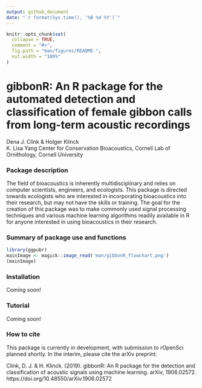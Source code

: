 ```yaml
---
output: github_document
date: "`r format(Sys.time(), '%B %d %Y')`"
---
```


<!-- README.md is generated from README.Rmd. Please edit that file -->

```r
knitr::opts_chunk$set(
  collapse = TRUE,
  comment = "#>",
  fig.path = "man/figures/README-",
  out.width = "100%"
)
```

# gibbonR: An R package for the automated detection and classification of female gibbon calls from long-term acoustic recordings 

Dena J. Clink & Holger Klinck \
K. Lisa Yang Center for Conservation Bioacoustics, Cornell Lab of Ornithology, Cornell University

### Package description

The field of bioacoustics is inherently multidisciplinary and relies on
computer scientists, engineers, and ecologists. This package is directed
towards ecologists who are interested in incorporating bioacoustics into
their research, but may not have the skills or training. The goal for
the creation of this package was to make commonly used signal processing
techniques and various machine learning algorithms readily available in R for
anyone interested in using bioacoustics in their research.

### Summary of package use and functions

```r
library(ggpubr)
mainImage <- magick::image_read('man/gibbonR_flowchart.png')
(mainImage)
```

### Installation
Coming soon!  

### Tutorial
Coming soon!  

### How to cite

This package is currently in development, with submission to rOpenSci planned shortly. In the interim, please cite the arXiv preprint:

Clink, D. J. & H. Klinck. (2019). gibbonR: An R package for the detection and classification of acoustic signals using machine learning. arXiv, 1906.02572.
https://doi.org/10.48550/arXiv.1906.02572
